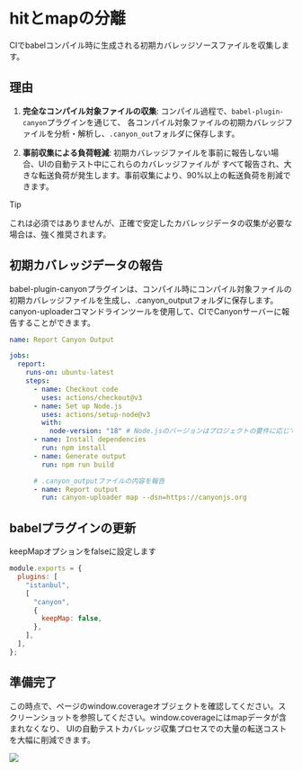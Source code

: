 
# hitとmapの分離

CIでbabelコンパイル時に生成される初期カバレッジソースファイルを収集します。

## 理由

1. **完全なコンパイル対象ファイルの収集**: コンパイル過程で、`babel-plugin-canyon`プラグインを通じて、
   各コンパイル対象ファイルの初期カバレッジファイルを分析・解析し、`.canyon_out`フォルダに保存します。

2. **事前収集による負荷軽減**: 初期カバレッジファイルを事前に報告しない場合、UIの自動テスト中にこれらのカバレッジファイルが
   すべて報告され、大きな転送負荷が発生します。事前収集により、90%以上の転送負荷を削減できます。

> [!TIP]
>
> これは必須ではありませんが、正確で安定したカバレッジデータの収集が必要な場合は、強く推奨されます。

## 初期カバレッジデータの報告

babel-plugin-canyonプラグインは、コンパイル時にコンパイル対象ファイルの初期カバレッジファイルを生成し、.canyon_outputフォルダに保存します。canyon-uploaderコマンドラインツールを使用して、CIでCanyonサーバーに報告することができます。

```yml filename=".github/workflows/report-canyon-output.yml" {19,20} copy
name: Report Canyon Output

jobs:
  report:
    runs-on: ubuntu-latest
    steps:
      - name: Checkout code
        uses: actions/checkout@v3
      - name: Set up Node.js
        uses: actions/setup-node@v3
        with:
          node-version: "18" # Node.jsのバージョンはプロジェクトの要件に応じて変更可能
      - name: Install dependencies
        run: npm install
      - name: Generate output
        run: npm run build

      # .canyon_outputファイルの内容を報告
      - name: Report output
        run: canyon-uploader map --dsn=https://canyonjs.org
```

## babelプラグインの更新

keepMapオプションをfalseに設定します

```js filename="babel.config.js" {7} copy
module.exports = {
  plugins: [
    "istanbul",
    [
      "canyon",
      {
        keepMap: false,
      },
    ],
  ],
};
```

## 準備完了

この時点で、ページのwindow.coverageオブジェクトを確認してください。スクリーンショットを参照してください。window.coverageにはmapデータが含まれなくなり、
UIの自動テストカバレッジ収集プロセスでの大量の転送コストを大幅に削減できます。

![](https://cdn.jsdelivr.net/gh/canyon-project/assets/docs/static/jietu1.png)
